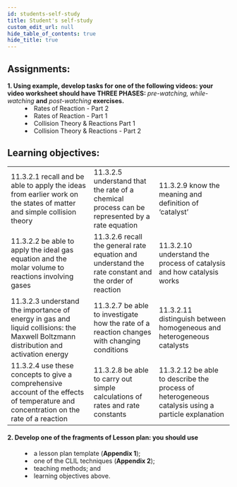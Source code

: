 ```yaml
---
id: students-self-study
title: Student's self-study
custom_edit_url: null
hide_table_of_contents: true
hide_title: true
---
```


## Assignments:

<dl>
  <dt>
    <strong>
      1. Using example, develop tasks for one of the following videos: your
      video worksheet should have THREE PHASES:
    </strong>
    <em> pre-watching, while-watching</em> <strong>and</strong> <em>
      post-watching
    </em> <strong>exercises.</strong>
  </dt>
  <dd>
    <li>Rates of Reaction - Part 2</li>
    <li>Rates of Reaction - Part 1</li>
    <li>Collision Theory & Reactions Part 1</li>
    <li>Collision Theory & Reactions - Part 2</li>
  </dd>
</dl>

## Learning objectives:

<table>
  <tr>
    <td>
      11.3.2.1 recall and be able to apply the ideas from earlier work on the
      states of matter and simple collision theory
    </td>
    <td>
      11.3.2.5 understand that the rate of a chemical process can be represented
      by a rate equation
    </td>
    <td>11.3.2.9 know the meaning and definition of ‘catalyst’</td>
  </tr>
  <tr>
    <td>
      11.3.2.2 be able to apply the ideal gas equation and the molar volume to
      reactions involving gases
    </td>
    <td>
      11.3.2.6 recall the general rate equation and understand the rate constant
      and the order of reaction
    </td>
    <td>
      11.3.2.10 understand the process of catalysis and how catalysis works
    </td>
  </tr>
  <tr>
    <td>
      11.3.2.3 understand the importance of energy in gas and liquid collisions:
      the Maxwell Boltzmann distribution and activation energy
    </td>
    <td>
      11.3.2.7 be able to investigate how the rate of a reaction changes with
      changing conditions
    </td>
    <td>
      11.3.2.11 distinguish between homogeneous and heterogeneous catalysts
    </td>
  </tr>
  <tr>
    <td>
      11.3.2.4 use these concepts to give a comprehensive account of the effects
      of temperature and concentration on the rate of a reaction
    </td>
    <td>
      11.3.2.8 be able to carry out simple calculations of rates and rate
      constants
    </td>
    <td>
      11.3.2.12 be able to describe the process of heterogeneous catalysis using
      a particle explanation
    </td>
  </tr>
</table>

#### 2. Develop one of the fragments of Lesson plan: you should use

<dl>
  <dd>
    <li>
      a lesson plan template (<strong>Appendix 1</strong>);
    </li>
  </dd>
  <dd>
    <li>
      one of the CLIL techniques (<strong>Appendix 2</strong>);
    </li>
  </dd>
  <dd>
    <li>teaching methods; and</li>
  </dd>
  <dd>
    <li>learning objectives above.</li>
  </dd>
</dl>
